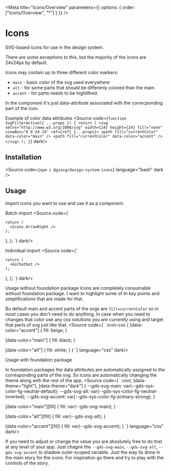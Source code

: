 
<Meta title="Icons/Overview" parameters={{ options: { order: ["Icons/Overview", "*"] } }} />

# Icons

SVG-based icons for use in the design system.

There are some exceptions to this, but the majority of the icons are 24x24px by default.

Icons may contain up to three different color markers: 
 - `main` - basic color of the svg used everywhere
 - `alt` - for some parts that should be differenly colored than the main.
 - `accent` - for parts needs to be highlithed.

In the component it's just data-attribute associated with the correcponding part of the icon.

<Subtitle>Example of color data attributes</Subtitle>
<Source code={`
function SvgFilterActive({ ...props }) {
  return (
    <svg xmlns="http://www.w3.org/2000/svg" width={24} height={24} fill="none" viewBox="0 0 24 24" ref={ref} {...props}>
      <path
        fill="currentColor"
        data-color="main"
      />
      <path fill="currentColor" data-color="accent" />
    </svg>
  );
}
`}  dark/>


## Installation

<Source code={`npm i @giosg/design-system-icons`} language="bash" dark />

## Usage 

Import icons you want to use and use it as a component.

<Subtitle>Batch import</Subtitle>
<Source code={`

    return (
      <Icons.ArrowRight />
    );
  },
};
`}  dark/>

<Subtitle>Individual import</Subtitle>
<Source code={`

    return (
      <AiChatbot />
    );
  },
};
`}  dark/>



<Subtitle>Usage without foundation package</Subtitle>
Icons are completely consumable without foundation package. I want to highlight some of th key points and simplifications that are made for that.

Bu default main and accent parts of the svgs are `fill=currentColor` so in most cases you don't need to do anything.
In case when you need to changes that color use any css solutions you are currently using and target that parts of svg just like that.
<Source code={`
.icon-css {
  [data-color="accent"] {
    fill: beige;
  }

  [data-color="main"] {
    fill: black;
  }

  [data-color="alt"] {
    fill: white;
  }
}
`} language="css" dark/>

<Subtitle>Usage with foundation package</Subtitle>

In foundation packages the data attributes are automatically assigned to the corresponding parts of the svg. So icons are automatically changing the theme along with the rest of the app.
<Source code={`
:root,
[data-theme="light"],
[data-theme="dark"] {
  --gds-svg-main: var(--gds-sys-color-fg-neutral-default);
  --gds-svg-alt: var(--gds-sys-color-fg-neutral-inverted);
  --gds-svg-accent: var(--gds-sys-color-fg-primary-strong);
}

[data-color="main"][fill] {
  fill: var(--gds-svg-main);
}

[data-color="alt"][fill] {
  fill: var(--gds-svg-alt);
}

[data-color="accent"][fill] {
  fill: var(--gds-svg-accent);
}
`} language="css"  dark/>

If you need to adjust or change the value you are absolutely free to do that at any level of your app. Just chagne the `--gds-svg-main`, `--gds-svg-alt`, `--gds-svg-accent` to shadow outer-scoped variable. Just the way its done in the main story for the icons. For inspiration go there and try to play with the controls of the story.



